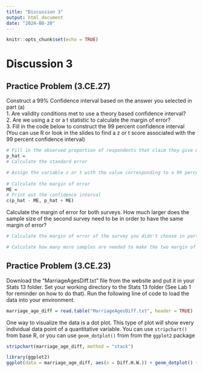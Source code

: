 ```yaml
---
title: "Discussion 3"
output: html_document
date: "2024-08-20"
---
```



```r
knitr::opts_chunk$set(echo = TRUE)
```

# Discussion 3

## Practice Problem (3.CE.27)

Construct a 99% Confidence interval based on the answer you selected in part (a)   
1. Are validity conditions met to use a theory based confidence interval?    
2. Are we using a z or a t statistic to calculate the margin of error?  
3. Fill in the code below to construct the 99 percent confidence interval (You can use R or look in the slides to find a z or t score associated with the 99 percent confidence interval)  

```r
# Fill in the observed proportion of respondents that claim they give more emotional support than they receive
p_hat = 
# Calculate the standard error

# Assign the variable z or t with the value corresponding to a 99 percent confidence interval
  
# Calculate the margin of error
ME =   
# Print out the confidence interval
c(p_hat - ME, p_hat + ME)
```

Calculate the margin of error for both surveys. How much larger does the sample size of the second survey need to be in order to have the same margin of error?

```r
# Calculate the margin of error of the survey you didn't choose in part a

# Calculate how many more samples are needed to make the two margin of errors similar to each other

```

## Practice Problem (3.CE.23)

Download the "MarriageAgesDiff.txt" file from the website and put it in your Stats 13 folder. Set your working directory to the Stats 13 folder (See Lab 1 for reminder on how to do that). Run the following line of code to load the data into your environment.

```r
marriage_age_diff = read.table("MarriageAgesDiff.txt", header = TRUE)
```

One way to visualize the data is a dot plot. This type of plot will show every individual data point of a quantitative variable. You can use `stripchart()` from base R, or you can use `geom_dotplot()` from from the `ggplot2` package

```r
stripchart(marriage_age_diff, method = "stack")
```
```r
library(ggplot2)
ggplot(data = marriage_age_diff, aes(x = Diff.H.W.)) + geom_dotplot() + ylim(0, 10)
```

